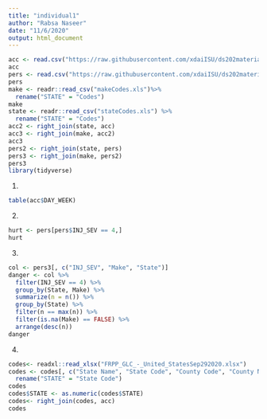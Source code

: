 ```yaml
---
title: "individual1"
author: "Rabsa Naseer"
date: "11/6/2020"
output: html_document
---
```


```r
acc <- read.csv("https://raw.githubusercontent.com/xdaiISU/ds202materials/master/hwlabs/fars2017/accident.csv", stringsAsFactors = FALSE)
acc
pers <- read.csv("https://raw.githubusercontent.com/xdaiISU/ds202materials/master/hwlabs/fars2017/person.csv", stringsAsFactors = FALSE)
pers
make <- readr::read_csv("makeCodes.xls")%>%
  rename("STATE" = "Codes")
make
state <- readr::read_csv("stateCodes.xls") %>%
  rename("STATE" = "Codes")
acc2 <- right_join(state, acc)
acc3 <- right_join(make, acc2)
acc3
pers2 <- right_join(state, pers)
pers3 <- right_join(make, pers2)
pers3
library(tidyverse)
```

1. 
```r
table(acc$DAY_WEEK)
```

2.
```r
hurt <- pers[pers$INJ_SEV == 4,]
hurt
```
3.
```r
col <- pers3[, c("INJ_SEV", "Make", "State")]
danger <- col %>%
  filter(INJ_SEV == 4) %>%
  group_by(State, Make) %>%
  summarize(n = n()) %>%
  group_by(State) %>%
  filter(n == max(n)) %>%
  filter(is.na(Make) == FALSE) %>%
  arrange(desc(n))
danger
```
4.
```r
codes<- readxl::read_xlsx("FRPP_GLC_-_United_StatesSep292020.xlsx")
codes <- codes[, c("State Name", "State Code", "County Code", "County Name")] %>%
  rename("STATE" = "State Code")
codes
codes$STATE <- as.numeric(codes$STATE)
codes<- right_join(codes, acc) 
codes
```

